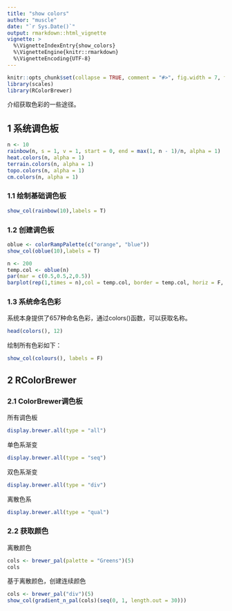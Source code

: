 ```yaml
---
title: "show colors"
author: "muscle"
date: "`r Sys.Date()`"
output: rmarkdown::html_vignette
vignette: >
  %\VignetteIndexEntry{show_colors}
  %\VignetteEngine{knitr::rmarkdown}
  %\VignetteEncoding{UTF-8}
---
```


```r
knitr::opts_chunk$set(collapse = TRUE, comment = "#>", fig.width = 7, fig.height = 7, fig.align = "center")
library(scales)
library(RColorBrewer)
```

介绍获取色彩的一些途径。

## 1 系统调色板

```r
n <- 10
rainbow(n, s = 1, v = 1, start = 0, end = max(1, n - 1)/n, alpha = 1)
heat.colors(n, alpha = 1)
terrain.colors(n, alpha = 1)
topo.colors(n, alpha = 1)
cm.colors(n, alpha = 1)

```

### 1.1 绘制基础调色板

```r
show_col(rainbow(10),labels = T)
```


### 1.2 创建调色板

```r
oblue <- colorRampPalette(c("orange", "blue"))
show_col(oblue(10),labels = T)
```

```r
n <- 200
temp.col <- oblue(n)
par(mar = c(0.5,0.5,2,0.5))
barplot(rep(1,times = n),col = temp.col, border = temp.col, horiz = F, axes = FALSE)

```


### 1.3 系统命名色彩
系统本身提供了657种命名色彩，通过colors()函数，可以获取名称。

```r
head(colors(), 12)
```

绘制所有色彩如下：
```r
show_col(colours(), labels = F)
```


## 2 RColorBrewer

### 2.1 ColorBrewer调色板
所有调色板
```r
display.brewer.all(type = "all")
```

单色系渐变
```r
display.brewer.all(type = "seq")  

```

双色系渐变
```r
display.brewer.all(type = "div")  
```


离散色系
```r
display.brewer.all(type = "qual")  
```


### 2.2 获取颜色
离散颜色
```r
cols <- brewer_pal(palette = "Greens")(5)
cols
```

基于离散颜色，创建连续颜色
```r
cols <- brewer_pal("div")(5)
show_col(gradient_n_pal(cols)(seq(0, 1, length.out = 30)))

```

